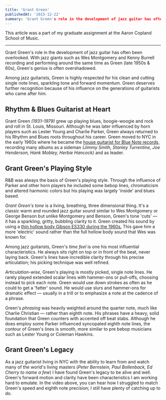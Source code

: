 ```yaml
---
title: 'Grant Green'
publishedAt: '2015-12-22'
summary: 'Grant Green's role in the development of jazz guitar has often been overlooked.'
---
```

This article was a part of my graduate assignment at the Aaron Copland School of Music.

--- 

Grant Green's role in the development of jazz guitar has often been overlooked. With jazz giants such as Wes Montgomery and Kenny Burrell recording and performing around the same time as Green (late 1950s & 60s), Green's genius is often overshadowed.

Among jazz guitarists, Green is highly respected for his clean and cutting single note lines, sparkling tone and forward momentum. Green deserves further recognition because of his influence on the generations of guitarists who came after him.

## Rhythm & Blues Guitarist at Heart

Grant Green _(1931–1979)_ grew up playing blues, boogie-woogie and rock and roll in St. Louis, Missouri. Although he was later influenced by horn players such as Lester Young and Charlie Parker, Green always returned to his Rhythm and Blues roots throughout his career. Green moved to NYC in the early 1960s where he became the [house guitarist for Blue Note records,](http://www.bluenote.com/artists/grant-green) recording many albums as a sideman _(Jimmy Smith, Stanley Turrentine, Joe Henderson, Hank Mobley, Herbie Hancock)_ and as leader.

## Grant Green's Playing Style

R&B was always the basis of Green's playing style. Through the influence of Parker and other horn players he included some bebop lines, chromaticism and altered harmonic colors but his playing was largely 'inside' and blues based.

*Grant Green's tone* is a living, breathing, three dimensional thing. It's a classic warm and rounded jazz guitar sound similar to Wes Montgomery or George Benson but unlike Montgomery and Benson, Green's tone 'cuts' — it has a sparkling, gritty, bubbling clarity to it. Green created his sound by using a [thin hollow body Gibson ES330 during the 1960s.](http://www.gibson.com/News-Lifestyle/Features/en-us/Get-That-Tone_-Green-Street-er.aspx) This gave him a more 'electric' sound rather than the full hollow body sound that Wes was known for.

Among jazz guitarists, Green's *time feel* is one his most influential characteristics. He always sits right on top or in front of the beat, never laying back. Green's lines have incredible clarity through his precise articulation; his picking technique was well refined.

*Articulation-wise*, Green's playing is mostly picked, single note lines. He rarely played extended scalar lines with hammer-ons or pull-offs, choosing instead to pick each note. Green would use down strokes as often as he could to get a 'fatter' sound. He would use slurs and hammer-ons for dramatic effect — usually in a trill or to emphasize a note at the cadence of a phrase.

Green's *phrasing* was heavily weighted around the quarter note, much like Charlie Christian — rather than eighth note. His phrases have a heavy, solid foundation that Green counters with accented off beat stabs. Although he does employ some Parker influenced syncopated eighth note lines, the contour of Green's lines is smooth, more similar to pre bebop musicians such as Lester Young or Coleman Hawkins.

## Grant Green's Legacy

As a jazz guitarist living in NYC with the ability to learn from and watch many of the world's living masters (_Peter Bernstein, Paul Bollenback, Ed Cherry to name a few_) I have found Green's legacy to be alive and well. Green's forward motion and clarity have been characteristics I am working hard to emulate. In the video above, you can hear how I struggled to match Green's speed and eighth note precision; I still have plenty of catching up to do.
